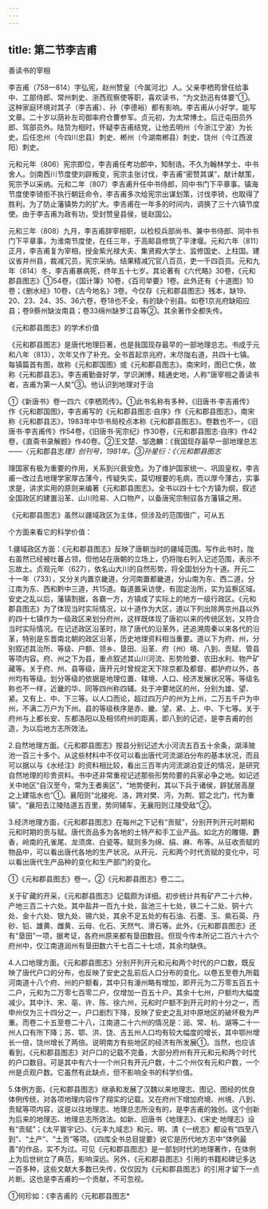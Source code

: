 ```yaml
---
---
---
```

title: 第二节李吉甫
---



善读书的宰相

李吉甫（758—814）字弘宪，赵州赞皇（今属河北）人。父亲李栖筠曾任给事中、工部侍郎、常州刺史、浙西观察使等职，喜欢读书，“为文劲迅有体要”①。这种家庭环境对其子（李吉甫）、孙（李德裕）都有影响。李吉甫从小好学，能写文章。二十岁以荫补左司御率府仓曹参军。贞元初，为太常博士。后迁屯田员外郎、驾部员外。陆贽为相时，怀疑李吉甫结党，让他去明州（今浙江宁波）为长史。后任忠州（今四川忠县）刺史、郴州（今湖南郴县）刺史、饶州（今江西波阳）刺史。

元和元年（806）宪宗即位，李吉甫任考功郎中，知制诰。不久为翰林学士、中书舍人。剑南西川节度使刘辟叛变，宪宗主张讨伐，李吉甫“密赞其谋”，献计献策，宪宗予以采纳。元和二年（807）李吉甫升任中书侍郎，同中书门下平章事。镇海节度使李锜拒不执行朝廷命令，李吉甫多次给宪宗出谋划策，讨伐李锜，也取得了胜利。为了防止藩镇势力的扩大。李吉甫在一年多的时间内，调换了三十六镇节度使。由于李吉甫为政有功，受封赞皇县侯，徙赵国公。

元和三年（808）九月，李吉甫辞宰相职，以检校兵部尚书、兼中书侍郎、同中书门下平章事，为淮南节度使，在任三年，于高邮县修筑了平津堰。元和六年（811）正月，李吉甫复为宰相，授金紫光禄大夫、集贤殿大学士、监修国史、上柱国。建议省并州县，裁减冗员，宪宗采纳。结果精减冗官八百员，吏一千四百员。元和九年（814）冬，李吉甫暴病死，终年五十七岁。其论著有《六代略》30卷，《元和郡县图志》①54卷，《国计簿》10卷，《百司举要》1卷。此外还有《十道图》10卷；《删水经》10卷，《古今地名》3卷。今仅存《元和郡县图志》残本，缺19、20、23、24、35、36六卷，卷18也不全，有的缺个别县。如卷1京兆府缺昭应县；卷9蔡州缺汝南县；卷33绵州缺罗江县等②。其余著作全都失传。

《元和郡县图志》的学术价值

《元和郡县图志》是唐代地理巨著，也是我国现存最早的一部地理总志。书成于元和八年（813），次年又作了补充。全书首起京兆府，末尽陇右道，共四十七镇。每镇篇首有图，故称《元和郡国图》或《元和郡县图志》。南宋时，图已亡佚，故称《元和郡县志》。李吉甫勤奋好学，学识渊博，精通史地，人称“唐宰相之善读书者，吉甫为第一人矣”③。他认识到地理对于治

①《新唐书》卷一四六《李栖筠传》。①此书名称有多种，《旧唐书·李吉甫传》作《元和郡国图》，李吉甫写的《元和郡县图志·自序》作《元和郡县图志》，南宋称《元和郡县志》，1983年中华书局校点本称《元和郡县图志》。卷数也不一，《旧唐书·李吉甫传》作54卷，《旧唐书·宪宗纪》作30卷，《元和郡县图志·自序》作42卷，《直斋书录解题》作40卷。②王文楚、邹逸麟：《我国现存最早一部地理总志——〈元和郡县志*理》创刊号，1981年。③孙星衍：《〈元和郡县图志*

理国家有极为重要的作用，关系到兴衰安危。为了维护国家统一、巩固皇权，李吉甫一改过去地理学家厚古薄今，传疑失实，莫切根要的毛病，而以厚今薄古，实事求是，讲求实用的原则来编著《元和郡县图志》。全书以四十七个方镇为纲，叙述全国政区的建置沿革、山川险易、人口物产，以备唐宪宗制驭各方藩镇之用。

《元和郡县图志》虽然以疆域政区为主体，但涉及的范围很广，可从五

个方面来看它的科学价值：

1.疆域政区方面：《元和郡县图志》反映了唐朝当时的疆域范围。写作此书时，陇右虽然已经被吐蕃占领，但他站在唐朝的立场上，仍将陇右列入记述范围，表示不忘故土。贞观元年（627），依名山大川的自然形势，将全国划分为十道。开元二十一年（733），又分关内置京畿道，分河南置都畿道，分山南为东、西二道，分江南为东、西和黔中三道，共15道。每道置采访使，有固定治所，实为监察区域。安史之乱以后，藩镇割据，各霸一方，方镇成了实际上的地方一级行政区。《元和郡县图志》为了体现当时实际情况，以十道作为大区，道以下列出除两京州县以外的四十七镇作为一级政区来划分府州，这样既体现了唐初以来的传统区划，又符合当时实际情况。在记述政区沿革时，除了唐代的沿革外，还追溯周秦以来各代的沿革，特别是东晋南北朝的政区沿革，历史地理资料相当重要。道以下为府、州，分别叙述其治所、等级、户额、领乡、垦田、沿革、府（州）境、八到、贡赋、管县等项内容。府、州之下为县，重点叙述其山川河流、形势险要、农田水利、物产矿藏等。关于府、州、县等级，唐开元时曾规定天下除京都及都督、都护府以外，各州均有等级。划分等级的依据是地理位置、辖境、人口、经济发展状况等。等级名称也不一样，近畿的华、同等四州称四辅。处于冲要地区的州，分别为雄、望、紧。又有上、中、下三等。以人口而论，超过四万户的州为上州，二万五千户为中州，不满二万户为下州。县的等级秩序是赤、畿、望、紧、上、中、下七等。关于府州与上都长安、东都洛阳以及相邻府州的距离，即八到的记述，是李吉甫的创造，为以后地方志所效法。

2.自然地理方面。《元和郡县图志》按县分别记述大小河流五百五十余条，湖泽陂池一百三十多个。从这些材料中不仅可以看出唐代河流湖泊分布的基本状况，而且可以据以与《水经注》的资料相比较，看出三百年内河流湖泊变迁的情况，是研究自然地理的珍贵资料。书中还非常重视记述那些形势险要的兵家必争之地。如记述关中地区“自汉至今，常为王者奥区”，“地势便利，其以下兵于诸侯，辟犹居高屋之上建瓴水也”①。襄阳则“北接宛、洛，跨对樊、沔，为荆、郢之北门，代为重镇”。“襄阳去江陵陆道五百里，势同辅车，无襄阳则江陵受敌”②。

3.经济地理方面，《元和郡县图志》在每州之下记有“贡赋”，分别开列开元时期和元和时期的贡与赋。唐代贡品多为各地的土特产和手工业产品。如北方的雕翎、麝香，岭南的孔雀尾、龙须席、白瓷等。赋则多为绵、绢、麻、布等。从征收贡赋的物品中，可以看出唐代各地的生产状况。从开元、元和两个时代贡赋的变化中，可以看出唐代生产品种的变化和生产部门的变化。

①《元和郡县图志》卷一。②《元和郡县图志》卷二二。

关于矿藏的开采，《元和郡县图志》记载颇为详细。初步统计共有矿产二十六种，产地三百二十六处。其中盐井一百九十处，盐池三十七处，铁二十二处、铜十六处、金十六处、银九处、锡六处，其余不足五处的有石油、石墨、玉、紫石英、丹砂、铅、雄黄、雌黄、云母、化石、天然气、滑石等。此外，《元和郡县图志》还有“垦田”一项，据考证，各府州原来都有垦田数目。但现今传本所记二百六十六个府州中，仅江南道润州有垦田数六千七百二十七顷，其余均缺佚。

4.人口地理方面。《元和郡县图志》分别开列开元和元和两个时代的户口数，既反映了唐代户口的分布，也反映了安史之乱前后人口分布的变化。以卷五至卷九所载河南道十八个府、州的户额看，其中只有濠州略有增加，即开元为二万零五百五十二户，元和为二万零七百零二户，仅增加一百五十户。其余十七州，户额均大幅度减少。其中汴、宋、亳、许、陈、徐六州，元和时户额不到开元时的十分之一，而申州仅为三十四分之一。户口剧烈下降，反映了安史之乱对中原地区的破坏极为严重。而卷二十五至卷二十八，江南道二十六州的情况是：润、常、杭、湖等二十一州人口有所下降；苏、鄂、洪、饶、吉五州人口均有较大幅度的增长，其中鄂州增长一倍，饶州增长了两倍。说明南方有些地区的经济有所发展①。当然，也应该看到，《元和郡县图志》对户口的记载不完备，大部分府州有开元和元和两个时代的户口数目。可是其中有六十一个州只有开元户数，十二个州仅有元和户数，一个州是贞观户数。它虽然有此缺点，但不影响全书的科学价值。

5.体例方面，《元和郡县图志》继承和发展了汉魏以来地理志、图记、图经的优良体例传统，对各项地理内容作了翔实的记载。又在府州下增加府境、州境、八到、贡赋等项内容，这是以往地理志、地理总志所没有的，是李吉甫的独创。这个创新为后来的地理志、地理总志所效法。如新、旧唐书《地理志》、《宋史·地理志》设有“贡赋”；《太平寰宇记》、《元丰九域志》和元、明、清《一统志》都设有“四至八到”、“土产”、“土贡”等项。《四库全书总目提要》说它是历代地方志中“体例最善”的作品，实不为过。可见《元和郡县图志》是一部划时代的地理著作，在体例上为后世树立了典范，影响深远。另外，《元和郡县图志》引用的书籍和碑记多达一百多种，这些文献大多数已失传，仅仅因为《元和郡县图志》的引用才留下一点片断。这也是李吉甫的一个贡献，不可忽视。

①何珍如：《李吉甫的〈元和郡县图志*